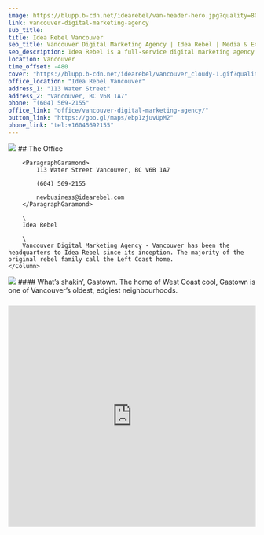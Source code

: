 ```yaml
---
image: https://blupp.b-cdn.net/idearebel/van-header-hero.jpg?quality=80&width=800
link: vancouver-digital-marketing-agency
sub_title:
title: Idea Rebel Vancouver
seo_title: Vancouver Digital Marketing Agency | Idea Rebel | Media & Experiences
seo_description: Idea Rebel is a full-service digital marketing agency in Vancouver offering media buying & strategy, digital experiences, marketing campaigns
location: Vancouver
time_offset: -480
cover: "https://blupp.b-cdn.net/idearebel/vancouver_cloudy-1.gif?quality=80&width=800"
office_location: "Idea Rebel Vancouver"
address_1: "113 Water Street"
address_2: "Vancouver, BC V6B 1A7"
phone: "(604) 569-2155"
office_link: "office/vancouver-digital-marketing-agency/"
button_link: "https://goo.gl/maps/ebp1zjuvUpM2"
phone_link: "tel:+16045692155"
---
```


<Column2>
    <Column>
        <img
            src={ CDN_LINK + "vancouver_cloudy-1.gif?quality=" + IMAGE_QUALITY + "&width=" + IMAGE_WIDTH }
            alt="vancouver cloudy gif"
            class="w-96 h-96 aspect-square object-fill"
        />
    </Column>
    <Column>
        ## The Office

        <ParagraphGaramond>
            113 Water Street Vancouver, BC V6B 1A7

            (604) 569-2155

            newbusiness@idearebel.com
        </ParagraphGaramond>

        \
        Idea Rebel

        \
        Vancouver Digital Marketing Agency - Vancouver has been the headquarters to Idea Rebel since its inception. The majority of the original rebel family call the Left Coast home.
    </Column>
</Column2>
<Column>
    <img
        src={ CDN_LINK + "office-van.jpg?quality=" + IMAGE_QUALITY + "&width=" + IMAGE_WIDTH }
        alt="Gastown street view"
        class="w-full h-full bg-zinc-200 object-fill"
    />
</Column>
<Column>
    #### What’s shakin’, Gastown.
    The home of West Coast cool, Gastown is one of Vancouver’s oldest, edgiest neighbourhoods.
</Column>
<Column>
    <div class="py-2">
		<H3
			text={ "Vancouver Digital Marketing Agency - Idea Rebel" }
		/>
	</div>
	<div class="bg-zinc-200">
		<iframe
			width="100%"
			height="450"
			style="border:0"
			referrerpolicy="no-referrer-when-downgrade"
			src="https://www.google.com/maps/embed/v1/place?key=AIzaSyCLmIyBNQokwz3LwKJS0LImC0eWDzGR5CU&q=idea+rebel,vancouver"
		/>
	</div>
</Column>

<Column center={ true }>
    **Rebels Recommend**
</Column>
<Column3>
    <Column center={ true }>
        <img
            src={ CDN_LINK + "van-recommended-eat.jpg?quality=" + IMAGE_QUALITY + "&width=" + IMAGE_WIDTH }
            alt="Tacofino food"
            class="w-full h-full aspect-square bg-zinc-200 object-fill"
        />
        **EAT**

        <ParagraphGaramond>
            [Tacofino](http://www.tacofino.com/)

            15 West Cordova St.
        </ParagraphGaramond>
    </Column>
    <Column center={ true }>
        <img
            src={ CDN_LINK + "van-recommended-drink.jpg?quality=" + IMAGE_QUALITY + "&width=" + IMAGE_WIDTH }
            alt="Smart Mouth Café drink"
            class="w-full h-full aspect-square bg-zinc-200 object-fill"
        />
        **Drink**

        <ParagraphGaramond>
            [Smart Mouth Café](https://www.facebook.com/SmartMouthCafe)

            117-131 Water St.
        </ParagraphGaramond>
    </Column>
    <Column center={ true }>
        <img
            src={ CDN_LINK + "guiltco-gastown-idea-rebel-1.png?quality=" + IMAGE_QUALITY + "&width=" + IMAGE_WIDTH }
            alt="Guilt & Co"
            class="w-full h-full aspect-square bg-zinc-200 object-fill"
        />
        **PLAY**

        <ParagraphGaramond>
            [Guilt & Co](https://www.guiltandcompany.com/)

            1 Alexander St
        </ParagraphGaramond>
    </Column>
</Column3>
